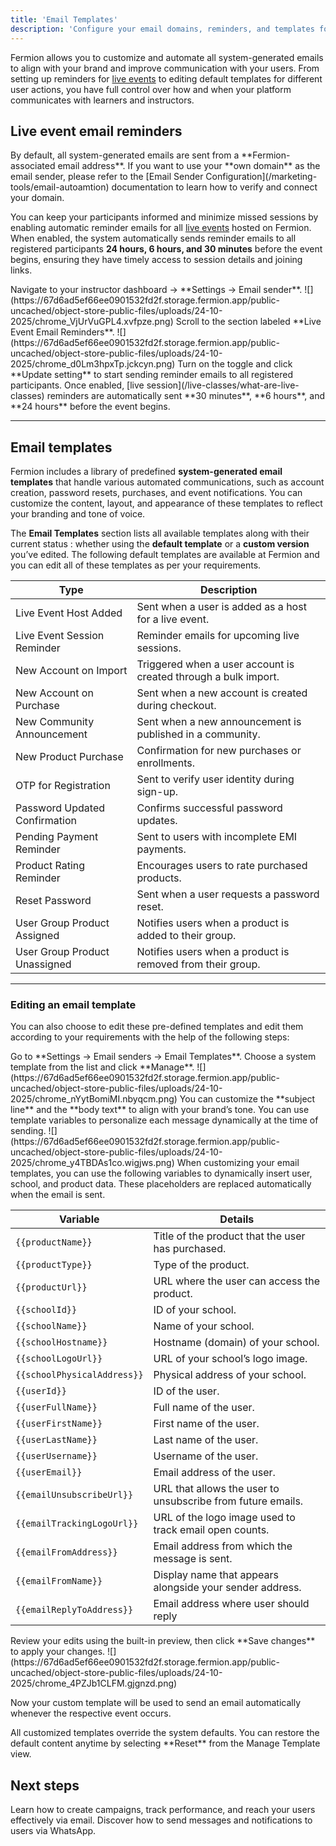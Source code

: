 ```yaml
---
title: 'Email Templates'
description: 'Configure your email domains, reminders, and templates for system communications.'
---
```


Fermion allows you to customize and automate all system-generated emails to align with your brand and improve communication with your users. From setting up reminders for [live events](/live-classes/what-are-live-classes) to editing default templates for different user actions, you have full control over how and when your platform communicates with learners and instructors.

## Live event email reminders

<Note>
By default, all system-generated emails are sent from a **Fermion-associated email address**. If you want to use your **own domain** as the email sender, please refer to the [Email Sender Configuration](/marketing-tools/email-autoamtion) documentation to learn how to verify and connect your domain.
</Note>

You can keep your participants informed and minimize missed sessions by enabling automatic reminder emails for all [live events](/live-classes/what-are-live-classes) hosted on Fermion.
When enabled, the system automatically sends reminder emails to all registered participants **24 hours, 6 hours, and 30 minutes** before the event begins, ensuring they have timely access to session details and joining links.

<Steps>
  <Step title="Open email sender">
    Navigate to your instructor dashboard → **Settings → Email sender**.
    ![](https://67d6ad5ef66ee0901532fd2f.storage.fermion.app/public-uncached/object-store-public-files/uploads/24-10-2025/chrome_VjUrVuGPL4.xvfpze.png)
  </Step>

  <Step title="Locate “Live event email reminders”">
    Scroll to the section labeled **Live Event Email Reminders**.
    ![](https://67d6ad5ef66ee0901532fd2f.storage.fermion.app/public-uncached/object-store-public-files/uploads/24-10-2025/chrome_d0Lm3hpxTp.jckcyn.png)
  </Step>

  <Step title="Enable automatic reminders">
    Turn on the toggle and click **Update setting** to start sending reminder emails to all registered participants.
  </Step>

  <Step title="Understand the schedule">
    Once enabled, [live session](/live-classes/what-are-live-classes) reminders are automatically sent **30 minutes**, **6 hours**, and **24 hours** before the event begins.
  </Step>

</Steps>

---

## Email templates

Fermion includes a library of predefined **system-generated email templates** that handle various automated communications, such as account creation, password resets, purchases, and event notifications. You can customize the content, layout, and appearance of these templates to reflect your branding and tone of voice.

The **Email Templates** section lists all available templates along with their current status : whether using the **default template** or a **custom version** you’ve edited. The following default templates are available at Fermion and you can edit all of these templates as per your requirements.

| Type | Description |
|------|--------------|
| Live Event Host Added | Sent when a user is added as a host for a live event. |
| Live Event Session Reminder | Reminder emails for upcoming live sessions. |
| New Account on Import | Triggered when a user account is created through a bulk import. |
| New Account on Purchase | Sent when a new account is created during checkout. |
| New Community Announcement | Sent when a new announcement is published in a community. |
| New Product Purchase | Confirmation for new purchases or enrollments. |
| OTP for Registration | Sent to verify user identity during sign-up. |
| Password Updated Confirmation | Confirms successful password updates. |
| Pending Payment Reminder | Sent to users with incomplete EMI payments. |
| Product Rating Reminder | Encourages users to rate purchased products. |
| Reset Password | Sent when a user requests a password reset. |
| User Group Product Assigned | Notifies users when a product is added to their group. |
| User Group Product Unassigned | Notifies users when a product is removed from their group. |

---

### Editing an email template

You can also choose to edit these pre-defined templates and edit them according to your requirements with the help of the following steps:

<Steps>
  <Step title="Navigate to Email Templates">
    Go to **Settings → Email senders → Email Templates**.
  </Step>

  <Step title="Select a Template">
    Choose a system template from the list and click **Manage**.
    ![](https://67d6ad5ef66ee0901532fd2f.storage.fermion.app/public-uncached/object-store-public-files/uploads/24-10-2025/chrome_nYytBomiMI.nbyqcm.png)
  </Step>

  <Step title="Edit content">
    You can customize the **subject line** and the **body text** to align with your brand’s tone.
  </Step>

  <Step title="Add dynamic variables">
    You can use template variables to personalize each message dynamically at the time of sending.
    ![](https://67d6ad5ef66ee0901532fd2f.storage.fermion.app/public-uncached/object-store-public-files/uploads/24-10-2025/chrome_y4TBDAs1co.wigjws.png)
    <Accordion title="Available template variables">
  When customizing your email templates, you can use the following variables to dynamically insert user, school, and product data.  
  These placeholders are replaced automatically when the email is sent.

  | Variable | Details |
  |-----------|----------|
  | `{{productName}}` | Title of the product that the user has purchased. |
  | `{{productType}}` | Type of the product. |
  | `{{productUrl}}` | URL where the user can access the product. |
  | `{{schoolId}}` | ID of your school. |
  | `{{schoolName}}` | Name of your school. |
  | `{{schoolHostname}}` | Hostname (domain) of your school. |
  | `{{schoolLogoUrl}}` | URL of your school’s logo image. |
  | `{{schoolPhysicalAddress}}` | Physical address of your school. |
  | `{{userId}}` | ID of the user. |
  | `{{userFullName}}` | Full name of the user. |
  | `{{userFirstName}}` | First name of the user. |
  | `{{userLastName}}` | Last name of the user. |
  | `{{userUsername}}` | Username of the user. |
  | `{{userEmail}}` | Email address of the user. |
  | `{{emailUnsubscribeUrl}}` | URL that allows the user to unsubscribe from future emails. |
  | `{{emailTrackingLogoUrl}}` | URL of the logo image used to track email open counts. |
  | `{{emailFromAddress}}` | Email address from which the message is sent. |
  | `{{emailFromName}}` | Display name that appears alongside your sender address. |
  | `{{emailReplyToAddress}}` | Email address where user should reply |
</Accordion>

  </Step>

  <Step title="Preview and Save">
    Review your edits using the built-in preview, then click **Save changes** to apply your changes.
    ![](https://67d6ad5ef66ee0901532fd2f.storage.fermion.app/public-uncached/object-store-public-files/uploads/24-10-2025/chrome_4PZJb1CLFM.gjgnzd.png)
  </Step>
</Steps>

Now your custom template will be used to send an email automatically whenever the respective event occurs.

<Note>
All customized templates override the system defaults. You can restore the default content anytime by selecting **Reset** from the Manage Template view.
</Note>

## Next steps

<Columns cols={2}>
  <Card href="/marketing-tools/email-marketing" title="Email Marketing" >
   Learn how to create campaigns, track performance, and reach your users effectively via email.  
  </Card>

  <Card title="WhatsApp Marketing" href="/marketing-tools/whatsapp-marketing">
  Discover how to send messages and notifications to users via WhatsApp.
  </Card>
</Columns>